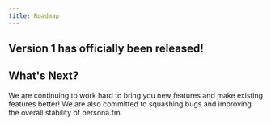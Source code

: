 ```yaml
---
title: Roadmap
---
```


## Version 1 has officially been released!

## What's Next?
We are continuing to work hard to bring you new features and make existing features better! We are also committed to squashing bugs and improving the overall stability of persona.fm. 